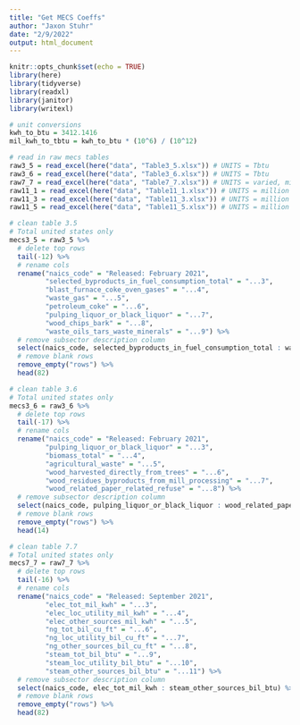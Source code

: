 ```yaml
---
title: "Get MECS Coeffs"
author: "Jaxon Stuhr"
date: "2/9/2022"
output: html_document
---
```


```r
knitr::opts_chunk$set(echo = TRUE)
library(here)
library(tidyverse)
library(readxl)
library(janitor)
library(writexl)
```

```r
# unit conversions
kwh_to_btu = 3412.1416
mil_kwh_to_tbtu = kwh_to_btu * (10^6) / (10^12)
```

```r
# read in raw mecs tables
raw3_5 = read_excel(here("data", "Table3_5.xlsx")) # UNITS = Tbtu
raw3_6 = read_excel(here("data", "Table3_6.xlsx")) # UNITS = Tbtu
raw7_7 = read_excel(here("data", "Table7_7.xlsx")) # UNITS = varied, million kWh or billion cu ft or billion btu
raw11_1 = read_excel(here("data", "Table11_1.xlsx")) # UNITS = million kWh
raw11_3 = read_excel(here("data", "Table11_3.xlsx")) # UNITS = million kWH (?)
raw11_5 = read_excel(here("data", "Table11_5.xlsx")) # UNITS = million kWh
```

```r
# clean table 3.5
# Total united states only
mecs3_5 = raw3_5 %>% 
  # delete top rows
  tail(-12) %>% 
  # rename cols
  rename("naics_code" = "Released: February 2021",
         "selected_byproducts_in_fuel_consumption_total" = "...3",
         "blast_furnace_coke_oven_gases" = "...4",
         "waste_gas" = "...5",
         "petroleum_coke" = "...6",
         "pulping_liquor_or_black_liquor" = "...7",
         "wood_chips_bark" = "...8",
         "waste_oils_tars_waste_minerals" = "...9") %>%
  # remove subsector description column
  select(naics_code, selected_byproducts_in_fuel_consumption_total : waste_oils_tars_waste_minerals) %>%
  # remove blank rows
  remove_empty("rows") %>% 
  head(82)
```

```r
# clean table 3.6
# Total united states only
mecs3_6 = raw3_6 %>% 
  # delete top rows
  tail(-17) %>% 
  # rename cols
  rename("naics_code" = "Released: February 2021",
         "pulping_liquor_or_black_liquor" = "...3",
         "biomass_total" = "...4",
         "agricultural_waste" = "...5",
         "wood_harvested_directly_from_trees" = "...6",
         "wood_residues_byproducts_from_mill_processing" = "...7",
         "wood_related_paper_related_refuse" = "...8") %>%
  # remove subsector description column
  select(naics_code, pulping_liquor_or_black_liquor : wood_related_paper_related_refuse) %>%
  # remove blank rows
  remove_empty("rows") %>% 
  head(14)
```

```r
# clean table 7.7
# Total united states only
mecs7_7 = raw7_7 %>% 
  # delete top rows
  tail(-16) %>% 
  # rename cols
  rename("naics_code" = "Released: September 2021",
         "elec_tot_mil_kwh" = "...3",
         "elec_loc_utility_mil_kwh" = "...4",
         "elec_other_sources_mil_kwh" = "...5",
         "ng_tot_bil_cu_ft" = "...6",
         "ng_loc_utility_bil_cu_ft" = "...7",
         "ng_other_sources_bil_cu_ft" = "...8",
         "steam_tot_bil_btu" = "...9",
         "steam_loc_utility_bil_btu" = "...10",
         "steam_other_sources_bil_btu" = "...11") %>%
  # remove subsector description column
  select(naics_code, elec_tot_mil_kwh : steam_other_sources_bil_btu) %>%
  # remove blank rows
  remove_empty("rows") %>% 
  head(82)
```
